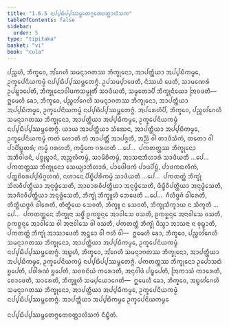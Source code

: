 ```yaml
---
title: "1.6.5 ᨶᨸ᩠ᨸᨭᩥᨸ᩠ᨸᩔᨾ᩠ᨽᩮᨲᨻ᩠ᨻᨲᩮᨧᨲ᩠ᨲᩣᩃᩦᩈᨠ"
tableOfContents: false
sidebar:
  order: 5
type: "tipitaka"
basket: "vi"
book: "cula"
---
```



<DynamicBreadcrumb />

<Division number="62" book="cula">

<Paragraph number="283" book="cula">
ᨸᨬ᩠ᨧᩉᩥ, ᨽᩥᨠ᩠ᨡᩅᩮ, ᩋᩘᨣᩮᩉᩥ ᩈᨾᨶ᩠ᨶᩣᨣᨲᩔ ᨽᩥᨠ᩠ᨡᩩᨶᩮᩣ, ᩋᩣᨸᨲ᩠ᨲᩥᨿᩣ ᩋᨸ᩠ᨸᨭᩥᨠᨾ᩠ᨾᩮ, ᩏᨠ᩠ᨡᩮᨸᨶᩦᨿᨠᨾ᩠ᨾᩴ ᨶᨸ᩠ᨸᨭᩥᨸ᩠ᨸᩔᨾ᩠ᨽᩮᨲᨻ᩠ᨻᩴ. ᩏᨸᩈᨾ᩠ᨸᩣᨴᩮᨲᩥ, ᨶᩥᩔᨿᩴ ᨴᩮᨲᩥ, ᩈᩣᨾᨱᩮᩁᩴ ᩏᨸᨭ᩠ᨮᩣᨸᩮᨲᩥ, ᨽᩥᨠ᩠ᨡᩩᨶᩮᩣᩅᩤᨴᨠᩈᨾ᩠ᨾᩩᨲᩥᩴ ᩈᩣᨴᩥᨿᨲᩥ, ᩈᨾ᩠ᨾᨲᩮᩣᨸᩥ ᨽᩥᨠ᩠ᨡᩩᨶᩥᨿᩮᩣ ᩒᩅᨴᨲᩥ—  ᩍᨾᩮᩉᩥ ᨡᩮᩣ, ᨽᩥᨠ᩠ᨡᩅᩮ, ᨸᨬ᩠ᨧᩉᩘᨣᩮᩉᩥ ᩈᨾᨶ᩠ᨶᩣᨣᨲᩔ ᨽᩥᨠ᩠ᨡᩩᨶᩮᩣ, ᩋᩣᨸᨲ᩠ᨲᩥᨿᩣ ᩋᨸ᩠ᨸᨭᩥᨠᨾ᩠ᨾᩮ, ᩏᨠ᩠ᨡᩮᨸᨶᩦᨿᨠᨾ᩠ᨾᩴ ᨶᨸ᩠ᨸᨭᩥᨸ᩠ᨸᩔᨾ᩠ᨽᩮᨲᨻ᩠ᨻᩴ.
</Paragraph>

<Paragraph number="284" book="cula">
ᩋᨸᩁᩮᩉᩥᨸᩥ, ᨽᩥᨠ᩠ᨡᩅᩮ, ᨸᨬ᩠ᨧᩉᩘᨣᩮᩉᩥ ᩈᨾᨶ᩠ᨶᩣᨣᨲᩔ ᨽᩥᨠ᩠ᨡᩩᨶᩮᩣ, ᩋᩣᨸᨲ᩠ᨲᩥᨿᩣ ᩋᨸ᩠ᨸᨭᩥᨠᨾ᩠ᨾᩮ, ᩏᨠ᩠ᨡᩮᨸᨶᩦᨿᨠᨾ᩠ᨾᩴ ᨶᨸ᩠ᨸᨭᩥᨸ᩠ᨸᩔᨾ᩠ᨽᩮᨲᨻ᩠ᨻᩴ. ᨿᩣᨿ ᩋᩣᨸᨲ᩠ᨲᩥᨿᩣ ᩈᩴᨥᩮᨶ, ᩋᩣᨸᨲ᩠ᨲᩥᨿᩣ ᩋᨸ᩠ᨸᨭᩥᨠᨾ᩠ᨾᩮ, ᩏᨠ᩠ᨡᩮᨸᨶᩦᨿᨠᨾ᩠ᨾᩴ ᨠᨲᩴ ᩉᩮᩣᨲᩥ ᨲᩴ ᩋᩣᨸᨲ᩠ᨲᩥᩴ ᩋᩣᨸᨩ᩠ᨩᨲᩥ, ᩋᨬ᩠ᨬᩴ ᩅᩤ ᨲᩣᨴᩥᩈᩥᨠᩴ, ᨲᨲᩮᩣ ᩅᩤ ᨸᩣᨸᩥᨭ᩠ᨮᨲᩁᩴ; ᨠᨾ᩠ᨾᩴ ᨣᩁᩉᨲᩥ, ᨠᨾ᩠ᨾᩥᨠᩮ ᨣᩁᩉᨲᩥ …ᨸᩮ…  ᨸᨠᨲᨲ᩠ᨲᩔ ᨽᩥᨠ᩠ᨡᩩᨶᩮᩣ ᩋᨽᩥᩅᩤᨴᨶᩴ, ᨸᨧ᩠ᨧᩩᨭ᩠ᨮᩣᨶᩴ, ᩋᨬ᩠ᨩᩃᩥᨠᨾ᩠ᨾᩴ, ᩈᩣᨾᩦᨧᩥᨠᨾ᩠ᨾᩴ, ᩋᩣᩈᨶᩣᨽᩥᩉᩣᩁᩴ ᩈᩣᨴᩥᨿᨲᩥ …ᨸᩮ…  ᨸᨠᨲᨲ᩠ᨲᩔ ᨽᩥᨠ᩠ᨡᩩᨶᩮᩣ ᩈᩮᨿ᩠ᨿᩣᨽᩥᩉᩣᩁᩴ, ᨸᩣᨴᩮᩤᨴᨠᩴ ᨸᩣᨴᨸᩦᨮᩴ, ᨸᩣᨴᨠᨳᩃᩥᨠᩴ, ᨸᨲ᩠ᨲᨧᩦᩅᩁᨸ᩠ᨸᨭᩥᨣ᩠ᨣᩉᨱᩴ, ᨶᩉᩣᨶᩮ ᨸᩥᨭ᩠ᨮᩥᨸᩁᩥᨠᨾ᩠ᨾᩴ ᩈᩣᨴᩥᨿᨲᩥ …ᨸᩮ…  ᨸᨠᨲᨲ᩠ᨲᩴ ᨽᩥᨠ᩠ᨡᩩᩴ ᩈᩦᩃᩅᩥᨸᨲ᩠ᨲᩥᨿᩣ ᩋᨶᩩᨴ᩠ᨵᩴᩈᩮᨲᩥ, ᩋᩣᨧᩣᩁᩅᩥᨸᨲ᩠ᨲᩥᨿᩣ ᩋᨶᩩᨴ᩠ᨵᩴᩈᩮᨲᩥ, ᨴᩥᨭ᩠ᨮᩥᩅᩥᨸᨲ᩠ᨲᩥᨿᩣ ᩋᨶᩩᨴ᩠ᨵᩴᩈᩮᨲᩥ, ᩋᩣᨩᩦᩅᩅᩥᨸᨲ᩠ᨲᩥᨿᩣ ᩋᨶᩩᨴ᩠ᨵᩴᩈᩮᨲᩥ, ᨽᩥᨠ᩠ᨡᩩᩴ ᨽᩥᨠ᩠ᨡᩪᩉᩥ ᨽᩮᨴᩮᨲᩥ …ᨸᩮ…  ᨣᩥᩉᩥᨴ᩠ᨵᨩᩴ ᨵᩤᩁᩮᨲᩥ, ᨲᩥᨲ᩠ᨳᩥᨿᨴ᩠ᨵᨩᩴ ᨵᩤᩁᩮᨲᩥ, ᨲᩥᨲ᩠ᨳᩥᨿᩮ ᩈᩮᩅᨲᩥ, ᨽᩥᨠ᩠ᨡᩪ ᨶ ᩈᩮᩅᨲᩥ, ᨽᩥᨠ᩠ᨡᩩᩈᩥᨠ᩠ᨡᩣᨿ ᨶ ᩈᩥᨠ᩠ᨡᨲᩥ …ᨸᩮ…  ᨸᨠᨲᨲ᩠ᨲᩮᨶ ᨽᩥᨠ᩠ᨡᩩᨶᩣ ᩈᨴ᩠ᨵᩥᩴ ᩑᨠᨧ᩠ᨨᨶ᩠ᨶᩮ ᩋᩣᩅᩤᩈᩮ ᩅᩈᨲᩥ, ᩑᨠᨧ᩠ᨨᨶ᩠ᨶᩮ ᩋᨶᩣᩅᩤᩈᩮ ᩅᩈᨲᩥ, ᩑᨠᨧ᩠ᨨᨶ᩠ᨶᩮ ᩋᩣᩅᩤᩈᩮ ᩅᩤ ᩋᨶᩣᩅᩤᩈᩮ ᩅᩤ ᩅᩈᨲᩥ, ᨸᨠᨲᨲ᩠ᨲᩴ ᨽᩥᨠ᩠ᨡᩩᩴ ᨴᩥᩈ᩠ᩅᩣ ᩋᩣᩈᨶᩣ ᨶ ᩅᩩᨭ᩠ᨮᩣᨲᩥ, ᨸᨠᨲᨲ᩠ᨲᩴ ᨽᩥᨠ᩠ᨡᩩᩴ ᩋᩣᩈᩣᨴᩮᨲᩥ ᩋᨶ᩠ᨲᩮᩣ ᩅᩤ ᨻᩉᩥ ᩅᩤ—  ᩍᨾᩮᩉᩥ ᨡᩮᩣ, ᨽᩥᨠ᩠ᨡᩅᩮ, ᨸᨬ᩠ᨧᩉᩘᨣᩮᩉᩥ ᩈᨾᨶ᩠ᨶᩣᨣᨲᩔ ᨽᩥᨠ᩠ᨡᩩᨶᩮᩣ, ᩋᩣᨸᨲ᩠ᨲᩥᨿᩣ ᩋᨸ᩠ᨸᨭᩥᨠᨾ᩠ᨾᩮ, ᩏᨠ᩠ᨡᩮᨸᨶᩦᨿᨠᨾ᩠ᨾᩴ ᨶᨸ᩠ᨸᨭᩥᨸ᩠ᨸᩔᨾ᩠ᨽᩮᨲᨻ᩠ᨻᩴ.
</Paragraph>

<Paragraph number="285" book="cula">
ᩋᨭ᩠ᨮᩉᩥ, ᨽᩥᨠ᩠ᨡᩅᩮ, ᩋᩘᨣᩮᩉᩥ ᩈᨾᨶ᩠ᨶᩣᨣᨲᩔ ᨽᩥᨠ᩠ᨡᩩᨶᩮᩣ, ᩋᩣᨸᨲ᩠ᨲᩥᨿᩣ ᩋᨸ᩠ᨸᨭᩥᨠᨾ᩠ᨾᩮ, ᩏᨠ᩠ᨡᩮᨸᨶᩦᨿᨠᨾ᩠ᨾᩴ ᨶᨸ᩠ᨸᨭᩥᨸ᩠ᨸᩔᨾ᩠ᨽᩮᨲᨻ᩠ᨻᩴ. ᨸᨠᨲᨲ᩠ᨲᩔ ᨽᩥᨠ᩠ᨡᩩᨶᩮᩣ ᩏᨸᩮᩣᩈᨳᩴ ᨮᨸᩮᨲᩥ, ᨸᩅᩤᩁᨱᩴ ᨮᨸᩮᨲᩥ, ᩈᩅᨧᨶᩦᨿᩴ ᨠᩁᩮᩣᨲᩥ, ᩋᨶᩩᩅᩤᨴᩴ ᨸᨭ᩠ᨮᨸᩮᨲᩥ, ᩒᨠᩣᩈᩴ ᨠᩣᩁᩮᨲᩥ, ᨧᩮᩣᨴᩮᨲᩥ, ᩈᩣᩁᩮᨲᩥ, ᨽᩥᨠ᩠ᨡᩪᩉᩥ ᩈᨾ᩠ᨸᨿᩮᩣᨩᩮᨲᩥ—  ᩍᨾᩮᩉᩥ ᨡᩮᩣ, ᨽᩥᨠ᩠ᨡᩅᩮ, ᩋᨭ᩠ᨮᩉᩘᨣᩮᩉᩥ ᩈᨾᨶ᩠ᨶᩣᨣᨲᩔ ᨽᩥᨠ᩠ᨡᩩᨶᩮᩣ, ᩋᩣᨸᨲ᩠ᨲᩥᨿᩣ ᩋᨸ᩠ᨸᨭᩥᨠᨾ᩠ᨾᩮ, ᩏᨠ᩠ᨡᩮᨸᨶᩦᨿᨠᨾ᩠ᨾᩴ ᨶᨸ᩠ᨸᨭᩥᨸ᩠ᨸᩔᨾ᩠ᨽᩮᨲᨻ᩠ᨻᩴ.

</Paragraph>
</Division>

<Paragraph number="286" book="cula">
ᩋᩣᨸᨲ᩠ᨲᩥᨿᩣ ᩋᨸ᩠ᨸᨭᩥᨠᨾ᩠ᨾᩮ ᩏᨠ᩠ᨡᩮᨸᨶᩦᨿᨠᨾ᩠ᨾᩮ

  
ᨶᨸ᩠ᨸᨭᩥᨸ᩠ᨸᩔᨾ᩠ᨽᩮᨲᨻ᩠ᨻᨲᩮᨧᨲ᩠ᨲᩣᩃᩦᩈᨠᩴ ᨶᩥᨭ᩠ᨮᩥᨲᩴ.
</Paragraph>